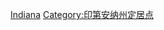 {{Commons category|Census-designated places in Indiana}}

{{DEFAULTSORT:Census-Designated Places In Indiana}}
[[Category:美國各州普查規定居民點|Indiana]]
[[Category:印第安纳州定居点|Category:印第安纳州定居点]]